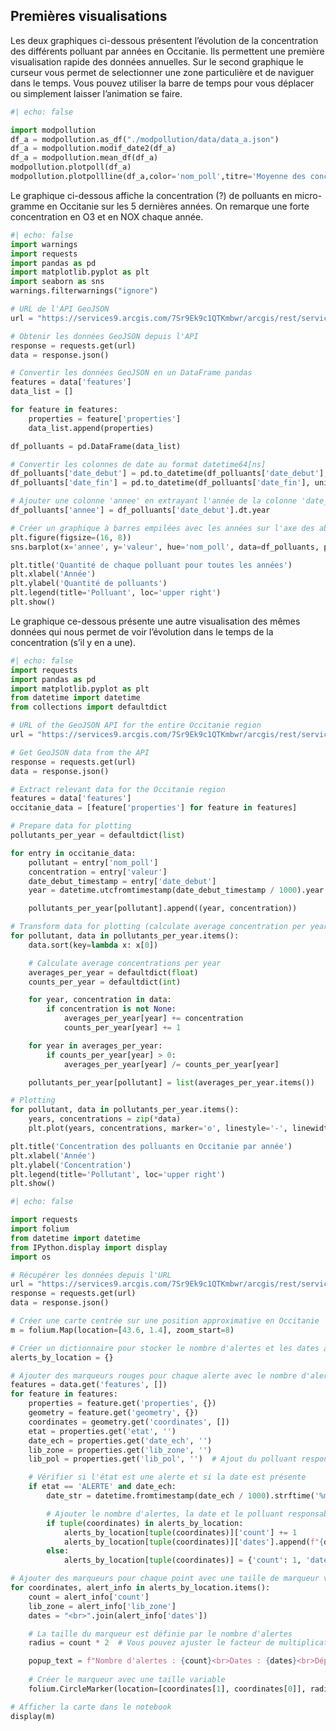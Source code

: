 ## Premières visualisations
Les deux graphiques ci-dessous présentent l'évolution de la concentration des différents polluant par années en Occitanie.
Ils permettent une première visualisation rapide des données annuelles.
Sur le second graphique le curseur vous permet de selectionner une zone particulière et de naviguer dans le temps.
Vous pouvez utiliser la barre de temps pour vous déplacer ou simplement laisser l'animation se faire.

```python
#| echo: false

import modpollution
df_a = modpollution.as_df("./modpollution/data/data_a.json")
df_a = modpollution.modif_date2(df_a)
df_a = modpollution.mean_df(df_a)
modpollution.plotpoll(df_a)
modpollution.plotpollline(df_a,color='nom_poll',titre='Moyenne des concentrations par an en Occitanie')
```

Le graphique ci-dessous affiche la concentration (?) de polluants en micro-gramme en Occitanie sur les 5 dernières années.
On remarque une forte concentration en O3 et en NOX chaque année.

```python
#| echo: false
import warnings
import requests
import pandas as pd
import matplotlib.pyplot as plt
import seaborn as sns
warnings.filterwarnings("ignore")

# URL de l'API GeoJSON
url = "https://services9.arcgis.com/7Sr9Ek9c1QTKmbwr/arcgis/rest/services/mesures_occitanie_annuelle_poll_princ/FeatureServer/0/query?outFields=*&where=1%3D1&f=geojson"

# Obtenir les données GeoJSON depuis l'API
response = requests.get(url)
data = response.json()

# Convertir les données GeoJSON en un DataFrame pandas
features = data['features']
data_list = []

for feature in features:
    properties = feature['properties']
    data_list.append(properties)

df_polluants = pd.DataFrame(data_list)

# Convertir les colonnes de date au format datetime64[ns]
df_polluants['date_debut'] = pd.to_datetime(df_polluants['date_debut'], unit='ms')
df_polluants['date_fin'] = pd.to_datetime(df_polluants['date_fin'], unit='ms')

# Ajouter une colonne 'annee' en extrayant l'année de la colonne 'date_debut'
df_polluants['annee'] = df_polluants['date_debut'].dt.year

# Créer un graphique à barres empilées avec les années sur l'axe des abscisses
plt.figure(figsize=(16, 8))
sns.barplot(x='annee', y='valeur', hue='nom_poll', data=df_polluants, palette='Set1', ci=None)

plt.title('Quantité de chaque polluant pour toutes les années')
plt.xlabel('Année')
plt.ylabel('Quantité de polluants')
plt.legend(title='Polluant', loc='upper right')
plt.show()
```

Le graphique ce-dessous présente une autre visualisation des mêmes données qui nous permet de voir l'évolution dans le temps de la concentration (s'il y en a une).

```python
#| echo: false
import requests
import pandas as pd
import matplotlib.pyplot as plt
from datetime import datetime
from collections import defaultdict

# URL of the GeoJSON API for the entire Occitanie region
url = "https://services9.arcgis.com/7Sr9Ek9c1QTKmbwr/arcgis/rest/services/mesures_occitanie_annuelle_poll_princ/FeatureServer/0/query?outFields=*&where=1%3D1&f=geojson"

# Get GeoJSON data from the API
response = requests.get(url)
data = response.json()

# Extract relevant data for the Occitanie region
features = data['features']
occitanie_data = [feature['properties'] for feature in features]

# Prepare data for plotting
pollutants_per_year = defaultdict(list)

for entry in occitanie_data:
    pollutant = entry['nom_poll']
    concentration = entry['valeur']
    date_debut_timestamp = entry['date_debut']
    year = datetime.utcfromtimestamp(date_debut_timestamp / 1000).year

    pollutants_per_year[pollutant].append((year, concentration))

# Transform data for plotting (calculate average concentration per year)
for pollutant, data in pollutants_per_year.items():
    data.sort(key=lambda x: x[0])

    # Calculate average concentrations per year
    averages_per_year = defaultdict(float)
    counts_per_year = defaultdict(int)

    for year, concentration in data:
        if concentration is not None:
            averages_per_year[year] += concentration
            counts_per_year[year] += 1

    for year in averages_per_year:
        if counts_per_year[year] > 0:
            averages_per_year[year] /= counts_per_year[year]

    pollutants_per_year[pollutant] = list(averages_per_year.items())

# Plotting
for pollutant, data in pollutants_per_year.items():
    years, concentrations = zip(*data)
    plt.plot(years, concentrations, marker='o', linestyle='-', linewidth=1, label=pollutant)

plt.title('Concentration des polluants en Occitanie par année')
plt.xlabel('Année')
plt.ylabel('Concentration')
plt.legend(title='Pollutant', loc='upper right')
plt.show()
```


```python
#| echo: false

import requests
import folium
from datetime import datetime
from IPython.display import display
import os

# Récupérer les données depuis l'URL
url = "https://services9.arcgis.com/7Sr9Ek9c1QTKmbwr/arcgis/rest/services/epipol_occitanie/FeatureServer/0/query?outFields=*&where=1%3D1&f=geojson"
response = requests.get(url)
data = response.json()

# Créer une carte centrée sur une position approximative en Occitanie
m = folium.Map(location=[43.6, 1.4], zoom_start=8)

# Créer un dictionnaire pour stocker le nombre d'alertes et les dates associées à chaque point
alerts_by_location = {}

# Ajouter des marqueurs rouges pour chaque alerte avec le nombre d'alertes, la date et le polluant responsable
features = data.get('features', [])
for feature in features:
    properties = feature.get('properties', {})
    geometry = feature.get('geometry', {})
    coordinates = geometry.get('coordinates', [])
    etat = properties.get('etat', '')
    date_ech = properties.get('date_ech', '')
    lib_zone = properties.get('lib_zone', '')
    lib_pol = properties.get('lib_pol', '')  # Ajout du polluant responsable

    # Vérifier si l'état est une alerte et si la date est présente
    if etat == 'ALERTE' and date_ech:
        date_str = datetime.fromtimestamp(date_ech / 1000).strftime('%m/%d/%Y')

        # Ajouter le nombre d'alertes, la date et le polluant responsable au dictionnaire associé aux coordonnées
        if tuple(coordinates) in alerts_by_location:
            alerts_by_location[tuple(coordinates)]['count'] += 1
            alerts_by_location[tuple(coordinates)]['dates'].append(f"{date_str} ({lib_pol})")
        else:
            alerts_by_location[tuple(coordinates)] = {'count': 1, 'dates': [f"{date_str} ({lib_pol})"], 'lib_zone': lib_zone}

# Ajouter des marqueurs pour chaque point avec une taille de marqueur variable en fonction du nombre d'alertes
for coordinates, alert_info in alerts_by_location.items():
    count = alert_info['count']
    lib_zone = alert_info['lib_zone']
    dates = "<br>".join(alert_info['dates'])

    # La taille du marqueur est définie par le nombre d'alertes
    radius = count * 2  # Vous pouvez ajuster le facteur de multiplication pour obtenir la taille désirée

    popup_text = f"Nombre d'alertes : {count}<br>Dates : {dates}<br>Département : {lib_zone}"
    
    # Créer le marqueur avec une taille variable
    folium.CircleMarker(location=[coordinates[1], coordinates[0]], radius=radius, popup=popup_text, color='red', fill=True).add_to(m)

# Afficher la carte dans le notebook
display(m)
```


